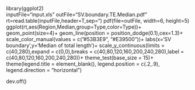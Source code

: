 library(ggplot2)          
inputFile="input.xls" 
outFile="SV.boundary.TE.Median.pdf" 
rt=read.table(inputFile,header=T,sep="\t") 
pdf(file=outFile, width=6, height=5)
ggplot(rt,aes(Region,Median,group=Type,color=Type))+
	geom_point(size=4)+
	geom_line(position = position_dodge(0.1),cex=1.3)+
	scale_color_manual(values = c("#53B3E9", "#E39500"))+
	labs(x='SV boundary',y='Median of total length')+
	scale_y_continuous(limits = c(40,280),expand = c(0,0),breaks = c(40,80,120,160,200,240,280),label = c(40,80,120,160,200,240,280))+
	theme_test(base_size = 15)+
	theme(legend.title = element_blank(),
        legend.position = c(.2,.9),
        legend.direction = "horizontal")

dev.off()
